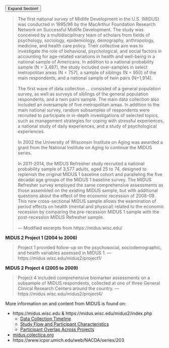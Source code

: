 

<button class="btn btn-outline-primary btn-sm btn-block btn-ex" type="button" data-toggle="collapse" data-target="#collapse2" aria-expanded="false" aria-controls="collapse2">Expand Section!</button>
  
<div class="collapse" id="collapse2">

:::{.scroll-400b}

>The first national survey of Midlife Development in the U.S. (MIDUS) was conducted in 1995/96 by the MacArthur Foundation Research Network on Successful Midlife Development. The study was conceived by a multidisciplinary team of scholars from fields of psychology, sociology, epidemiology, demography, anthropology, medicine, and health care policy. Their collective aim was to investigate the role of behavioral, psychological, and social factors in accounting for age-related variations in health and well-being in a national sample of Americans. In addition to a national probability sample (N = 3,487), the study included over-samples in select metropolitan areas (N = 757), a sample of siblings (N = 950) of the main respondents, and a national sample of twin pairs (N=1,914). \
>\
>The first wave of data collection ... consisted of a general population survey, as well as surveys of siblings of the general population respondents, and a twin pairs sample. The main data collection also included an oversample of five metropolitan areas. In addition to the main national survey, random subsamples of respondents were recruited to participate in in-depth investigations of selected topics, such as management strategies for coping with stressful experiences, a national study of daily experiences, and a study of psychological experiences.\
>\
>In 2002 the University of Wisconsin Institute on Aging was awarded a grant from the National Institute on Aging to continue the MIDUS series.\
>\
>In 2011-2014, the MIDUS Refresher study recruited a national probability sample of 3,577 adults, aged 25 to 74, designed to replenish the original MIDUS 1 baseline cohort and paralleling the five decadal age groups of the MIDUS 1 baseline survey. The MIDUS Refresher survey employed the same comprehensive assessments as those assembled on the existing MIDUS sample, but with additional questions about the effect of the economic recession of 2008-09. This new cross-sectional MIDUS sample allows the examination of period effects on health (mental and physical) related to the economic recession by comparing the pre-recession MIDUS 1 sample with the post-recession MIDUS Refresher sample.\
>\
> — Modified excerpts from https://midus.wisc.edu/ \


**MIDUS 2 Project 1 (2004 to 2006)**

> Project 1 provided follow-up on the psychosocial, sociodemographic, and health variables assessed in MIDUS 1.
> — https://midus.wisc.edu/midus2/project1/

**MIDUS 2 Project 4 (2005 to 2009)**

> Project 4 included comprehensive biomarker assessments on a subsample of MIDUS respondents, collected at one of three General Clinical Research Centers around the country.
> — https://midus.wisc.edu/midus2/project4/


More information on and content from MIDUS is found on:

- https://midus.wisc.edu & https://midus.wisc.edu/midus2/index.php
  - [Data Collection Timeline](https://midus.wisc.edu/data/timeline.php)
  - [Study Flow and Participant Characteristics](https://midus.wisc.edu/findings/Understanding_Data_Collection_in_MIDUS_20230126.pdf)
  - [Participant Overlap Across Projects](https://midus.wisc.edu/cross_proj/index.php)
- [midus.colectica.org](midus.colectica.org) 
- https://www.icpsr.umich.edu/web/NACDA/series/203

:::




</div>
